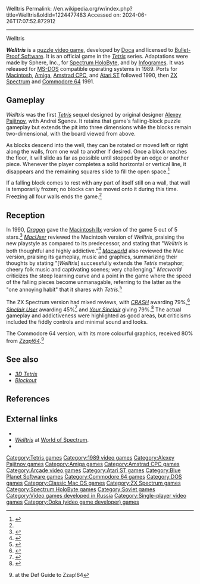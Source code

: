 Welltris
Permalink: //en.wikipedia.org/w/index.php?title=Welltris&oldid=1224477483
Accessed on: 2024-06-26T17:07:52.872912



------
Welltris
{{Infobox video game
| title = Welltris
| image = Welltris box.jpg
| developer = Doca<br>Sphere<br>Bullet-Proof Software
| publisher = {{Video game release|EU|[[Infogrames]]|NA|[[Spectrum HoloByte]]}}
| designer = [[Alexey Pajitnov]]<br>Andrei Snegov
| released = '''1989:''' MS-DOS<br>'''1990:''' Amiga, Amstrad, Atari ST, Mac<br>'''1991:''' Arcade, C64, Spectrum<br>'''1992:''' PC-98
| genre = [[Puzzle video game|Puzzle]]
| modes = [[Single-player video game|single-player]]
| series = ''Tetris''
| platforms = [[Amiga]], [[Amstrad CPC]], [[Atari ST]], [[ZX Spectrum]], [[Commodore 64]], [[MS-DOS]], [[Macintosh]], [[Arcade video game|Arcade]]
}}

'''''Welltris''''' is a [[puzzle video game]], developed by [[Doca (video game developer)|Doca]] and licensed to [[Bullet-Proof Software]]. It is an official game in the ''[[Tetris]]'' series. Adaptations were made by Sphere, Inc., for [[Spectrum HoloByte]], and by [[Infogrames]]. It was released for [[MS-DOS]] compatible operating systems in 1989. Ports for [[Macintosh]], [[Amiga]], [[Amstrad CPC]], and [[Atari ST]] followed 1990, then [[ZX Spectrum]] and [[Commodore 64]] 1991.

==Gameplay==
''Welltris'' was the first ''[[Tetris]]'' sequel designed by original designer [[Alexey Pajitnov]], with Andrei Sgenov. It retains that game's falling-block puzzle gameplay but extends the pit into three dimensions while the blocks remain two-dimensional, with the board viewed from above.

As blocks descend into the well, they can be rotated or moved left or right along the walls, from one wall to another if desired. Once a block reaches the floor, it will slide as far as possible until stopped by an edge or another piece. Whenever the player completes a solid horizontal or vertical line, it disappears and the remaining squares slide to fill the open space.<ref name=st_action>{{cite journal|first=Nick|last=Clarkson|journal=[[ST Action]]|issue=34|date=February 1991|title=Welltris|url=http://www.atarimania.com/mags/pdf/atari_st_action_34.pdf|page=90}}</ref>

If a falling block comes to rest with any part of itself still on a wall, that wall is temporarily frozen; no blocks can be moved onto it during this time. Freezing all four walls ends the game.<ref name=st_action />

==Reception==
<!--DOS, Mac, Amiga and Atari ST review scores to go here (being the earlier releases)-->In 1990, ''[[Dragon (magazine)|Dragon]]'' gave the [[Macintosh IIx]] version of the game 5 out of 5 stars.<ref name="Dragon159">{{cite journal |title=The Role of Computers |last1=Lesser|last2=Lesser|last3=Lesser|first1=Hartley|first2=Patricia|first3=Kirk |journal=Dragon |issue=159 |date=July 1990 |pages=47–53}}</ref> ''[[MacUser]]'' reviewed the Macintosh version of ''Welltris'', praising the new playstyle as compared to its predecessor, and stating that "''Welltris'' is both thoughtful and highly addictive."<ref>{{cite magazine|last = Breen|first = Christopher|title = Welltris Review|date = October 1990|url = https://archive.org/details/MacUser9010October1990/page/n81|magazine = MacUser|publisher = Dennis Publishing Ltd.|pages = 80–81}}</ref> ''[[Macworld]]'' also reviewed the Mac version, praising its gameplay, music and graphics, summarizing their thoughts by stating "[''Welltris''] successfully extends the ''Tetris'' metaphor; cheery folk music and captivating scenes; very challenging." ''Macworld'' criticizes the steep learning curve and a point in the game where the speed of the falling pieces become unmanagable, referring to the latter as the "one annoying habit" that it shares with ''Tetris''.<ref>{{cite magazine|last = O'Meara|first = Felicity|title = Game Hall of Fame|date = September 1990|url = https://archive.org/details/MacWorld_9009_September_1990/page/n269|magazine = Macworld|publisher = Mac Publishing|page = 263}}</ref>

The ZX Spectrum version had mixed reviews, with ''[[CRASH (magazine)|CRASH]]'' awarding 79%,<ref>{{cite journal |journal=CRASH |issue=87 |date=April 1991 |title=Welltris |page=40 |url=https://archive.org/details/crash-magazine-87}}</ref> ''[[Sinclair User]]'' awarding 45%<ref>{{cite journal |journal=Sinclair User |issue=110 |title=Welltris |page=28 |date=April 1991 |url=https://archive.org/details/sinclair-user-magazine-110}}</ref> and ''[[Your Sinclair]]'' giving 79%.<ref>{{cite journal |journal=Your Sinclair |issue=64 |date=April 1991 |title=Welltris |page=64 |url=https://archive.org/details/your-sinclair-64}}</ref> The actual gameplay and addictiveness were highlighted as good areas, but criticisms included the fiddly controls and minimal sound and looks.

The Commodore 64 version, with its more colourful graphics, received 80% from ''[[Zzap!64]]''.<ref>{{cite journal|url=http://www.zzap64.co.uk/cgi-bin/displaypage.pl?issue=071&page=017&magazine=zzap|title=Zzap!Test!|journal=Zzap!64|issue=71|date=March 1991}} at the Def Guide to Zzap!64</ref>

==See also==
*''[[3D Tetris]]''
*''[[Blockout]]''

==References==
{{Reflist}}

==External links==
*{{moby game|id=/welltris|name=''Welltris''}}
*[http://www.worldofspectrum.org/infoseekid.cgi?id=0005659 ''Welltris''] at [[World of Spectrum]].
*{{abime|id=1684}}

{{Tetris}}
{{Authority control}}

[[Category:Tetris games]]
[[Category:1989 video games]]
[[Category:Alexey Pajitnov games]]
[[Category:Amiga games]]
[[Category:Amstrad CPC games]]
[[Category:Arcade video games]]
[[Category:Atari ST games]]
[[Category:Blue Planet Software games]]
[[Category:Commodore 64 games]]
[[Category:DOS games]]
[[Category:Classic Mac OS games]]
[[Category:ZX Spectrum games]]
[[Category:Spectrum HoloByte games]]
[[Category:Soviet games]]
[[Category:Video games developed in Russia]]
[[Category:Single-player video games]]
[[Category:Doka (video game developer) games]]